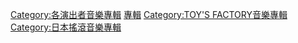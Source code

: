 {{DEFAULTSORT:Mr.Children}}
[[Category:各演出者音樂專輯|Category:各演出者音樂專輯]]
[[Category:Mr.Children|專輯]]
[[Category:TOY'S_FACTORY音樂專輯|Category:TOY'S FACTORY音樂專輯]]
[[Category:日本搖滾音樂專輯|Category:日本搖滾音樂專輯]]